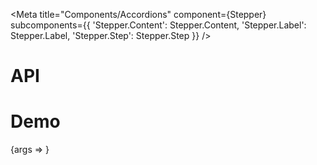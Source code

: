 
<Meta
  title="Components/Accordions"
  component={Stepper}
  subcomponents={{
    'Stepper.Content': Stepper.Content,
    'Stepper.Label': Stepper.Label,
    'Stepper.Step': Stepper.Step
  }}
/>

# API

<ArgsTable />

# Demo

<Canvas>
  <Story
    name="Stepper"
    args={{ hasIcon: false, isLabelHidden: false, steps: STEPS }}
    argTypes={{
      hasIcon: { name: 'Stepper.Label icon', table: { category: 'Story' } },
      isLabelHidden: { name: 'Stepper.Label isHidden', table: { category: 'Story' } },
      steps: { name: 'Stepper.Step[]', table: { category: 'Story' } }
    }}
  >
    {args => <StepperStory {...args} />}
  </Story>
</Canvas>
